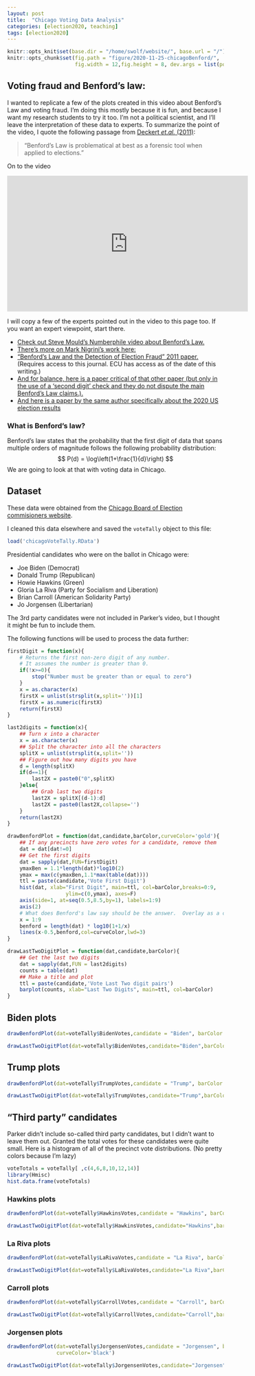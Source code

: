 ```yaml
---
layout: post
title:  "Chicago Voting Data Analysis"
categories: [election2020, teaching]
tags: [election2020]
---
```

```r
knitr::opts_knit$set(base.dir = "/home/swolf/website/", base.url = "/")
knitr::opts_chunk$set(fig.path = "figure/2020-11-25-chicagoBenford/",
                      fig.width = 12,fig.height = 8, dev.args = list(pointsize = 24))
```

## Voting fraud and Benford's law:

I wanted to replicate a few of the plots created in this video about Benford's Law and voting fraud.  I'm doing this mostly because it is fun, and because I want my research students to try it too.  I'm not a political scientist, and I'll leave the interpretation of these data to experts.  To summarize the point of the video, I quote the following passage from [Deckert *et.al.* (2011)](https://www.cambridge.org/core/journals/political-analysis/article/benfords-law-and-the-detection-of-election-fraud/3B1D64E822371C461AF3C61CE91AAF6D):

> "Benford’s Law is problematical at best as a forensic tool when applied to elections." 

On to the video

<iframe width="560" height="315" src="https://www.youtube.com/embed/etx0k1nLn78" frameborder="0" allow="accelerometer; autoplay; clipboard-write; encrypted-media; gyroscope; picture-in-picture" allowfullscreen></iframe>

I will copy a few of the experts pointed out in the video to this page too.  If you want an expert viewpoint, start there.

- [Check out Steve Mould's Numberphile video about Benford's Law.](https://www.youtube.com/watch?v=XXjlR2OK1kM)
- [There’s more on Mark Nigrini’s work here:](http://www.nigrini.com/benfords-law/)
- ["Benford's Law and the Detection of Election Fraud" 2011 paper.](https://www.cambridge.org/core/journals/political-analysis/article/benfords-law-and-the-detection-of-election-fraud/3B1D64E822371C461AF3C61CE91AAF6D) (Requires access to this journal.  ECU has access as of the date of this writing.)
- [And for balance, here is a paper critical of that other paper (but only in the use of a 'second digit' check and they do not dispute the main Benford's Law claims.).](https://pdfs.semanticscholar.org/e667/b8ad9f58992828ff820ddc8a005de754c5f5.pdf) 
- [And here is a paper by the same author specifically about the 2020 US election results](http://www-personal.umich.edu/~wmebane/inapB.pdf)

### What is Benford's law?
Benford's law states that the probability that the first digit of data that spans multiple orders of magnitude follows the following probability distribution:
$$
P(d) = \log\left(1+\frac{1}{d}\right)
$$
We are going to look at that with voting data in Chicago.

## Dataset
These data were obtained from the [Chicago Board of Election commisioners website](https://chicagoelections.gov/en/election-results.asp?election=251&race=11).  

I cleaned this data elsewhere and saved the `voteTally` object to this file:
```r
load('chicagoVoteTally.RData')
```

Presidential candidates who were on the ballot in Chicago were:

- Joe Biden (Democrat)
- Donald Trump (Republican)
- Howie Hawkins (Green)
- Gloria La Riva (Party for Socialism and Liberation)
- Brian Carroll (American Solidarity Party)
- Jo Jorgensen (Libertarian)

The 3rd party candidates were not included in Parker's video, but I thought it might be fun to include them.

The following functions will be used to process the data further:
```r
firstDigit = function(x){
    # Returns the first non-zero digit of any number.  
    # It assumes the number is greater than 0.
    if(!x>=0){
        stop("Number must be greater than or equal to zero")
    }
    x = as.character(x)
    firstX = unlist(strsplit(x,split=''))[1]
    firstX = as.numeric(firstX)
    return(firstX)
}

last2digits = function(x){
    ## Turn x into a character
    x = as.character(x)
    ## Split the character into all the characters
    splitX = unlist(strsplit(x,split=''))
    ## Figure out how many digits you have
    d = length(splitX)
    if(d==1){
        last2X = paste0("0",splitX)
    }else{
        ## Grab last two digits
        last2X = splitX[(d-1):d]
        last2X = paste0(last2X,collapse='')
    }
    return(last2X)
}

drawBenfordPlot = function(dat,candidate,barColor,curveColor='gold'){
    ## If any precincts have zero votes for a candidate, remove them
    dat = dat[dat!=0]
    ## Get the first digits
    dat = sapply(dat,FUN=firstDigit)
    ymaxBen = 1.1*length(dat)*log10(2)
    ymax = max(c(ymaxBen,1.1*max(table(dat))))
    ttl = paste(candidate,'Vote First Digit')
    hist(dat, xlab="First Digit", main=ttl, col=barColor,breaks=0:9,
                   ylim=c(0,ymax), axes=F)
    axis(side=1, at=seq(0.5,8.5,by=1), labels=1:9)
    axis(2)
    # What does Benford's law say should be the answer.  Overlay as a curve
    x = 1:9 
    benford = length(dat) * log10(1+1/x)
    lines(x-0.5,benford,col=curveColor,lwd=3)
}

drawLastTwoDigitPlot = function(dat,candidate,barColor){
    ## Get the last two digits
    dat = sapply(dat,FUN = last2digits)
    counts = table(dat)
    ## Make a title and plot
    ttl = paste(candidate,'Vote Last Two digit pairs')
    barplot(counts, xlab="Last Two Digits", main=ttl, col=barColor)
}
```

## Biden plots
```r
drawBenfordPlot(dat=voteTally$BidenVotes,candidate = "Biden", barColor = 'blue')
```

```r
drawLastTwoDigitPlot(dat=voteTally$BidenVotes,candidate="Biden",barColor="blue")
```

## Trump plots
```r
drawBenfordPlot(dat=voteTally$TrumpVotes,candidate = "Trump", barColor = 'red')
```

```r
drawLastTwoDigitPlot(dat=voteTally$TrumpVotes,candidate="Trump",barColor="red")
```

## "Third party" candidates
Parker didn't include so-called third party candidates, but I didn't want to leave them out.  Granted the total votes for these candidates were quite small. Here is a histogram of all of the precinct vote distributions.  (No pretty colors because I'm lazy)

```r
voteTotals = voteTally[ ,c(4,6,8,10,12,14)]
library(Hmisc)
hist.data.frame(voteTotals)
```


### Hawkins plots
```r
drawBenfordPlot(dat=voteTally$HawkinsVotes,candidate = "Hawkins", barColor = 'green')
```

```r
drawLastTwoDigitPlot(dat=voteTally$HawkinsVotes,candidate="Hawkins",barColor="green")
```

### La Riva plots
```r
drawBenfordPlot(dat=voteTally$LaRivaVotes,candidate = "La Riva", barColor = 'purple')
```

```r
drawLastTwoDigitPlot(dat=voteTally$LaRivaVotes,candidate="La Riva",barColor="purple")
```

### Carroll plots
```r
drawBenfordPlot(dat=voteTally$CarrollVotes,candidate = "Carroll", barColor = 'lightgray')
```

```r
drawLastTwoDigitPlot(dat=voteTally$CarrollVotes,candidate="Carroll",barColor="lightgray")
```

### Jorgensen plots
```r
drawBenfordPlot(dat=voteTally$JorgensenVotes,candidate = "Jorgensen", barColor = 'gold',
                curveColor='black')
```

```r
drawLastTwoDigitPlot(dat=voteTally$JorgensenVotes,candidate="Jorgensen",barColor="gold")
```
